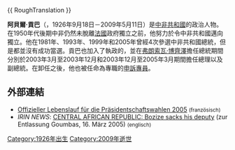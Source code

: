 {{Expand|time=2015-01-11T03:11:10+00:00}}
{{ RoughTranslation }}

'''阿貝爾·貢巴'''（{{Lang-en|'''Abel Nguéndé Goumba'''}}，1926年9月18日－2009年5月11日）是[[中非共和國|中非共和國]]的政治人物。在1950年代後期中非仍然未脫離[[法國|法國]]政府獨立之前，他努力於令中非共和國邁向獨立。他在1981年、1993年、1999年和2005年曾經4次參選中非共和國總統，但是都並沒有成功當選。貢巴也加入了執政的{{Link-en|進步愛國陣線|Patriotic Front for Progress}}，並在[[弗朗索瓦·博齊澤|弗朗索瓦·博齊澤]]擔任總統期間分別於2003年3月至2003年12月和2003年12月至2005年3月期間擔任總理以及副總統。在卸任之後，他也被任命為專職的[[申訴專員|申訴專員]]。

== 外部連結 ==
* [http://www.centrafrique.com/CVngoumba.htm Offizieller Lebenslauf für die Präsidentschaftswahlen 2005] {{Wayback|url=http://www.centrafrique.com/CVngoumba.htm |date=20080515085243 }} <small>(französisch)</small>
* ''IRIN NEWS'': [http://www.irinnews.org/report/53431/central-african-republic-bozize-sacks-his-deputy CENTRAL AFRICAN REPUBLIC: Bozize sacks his deputy] {{Wayback|url=http://www.irinnews.org/report/53431/central-african-republic-bozize-sacks-his-deputy |date=20180705092705 }} (zur Entlassung Goumbas, 16. März 2005) <small>(englisch)</small>

{{Authority control}}

[[Category:1926年出生|Category:1926年出生]]
[[Category:2009年逝世|Category:2009年逝世]]